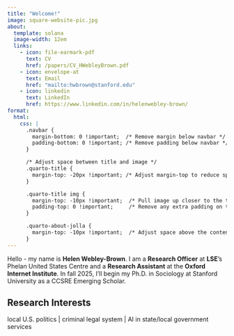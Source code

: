 ```yaml
---
title: "Welcome!"
image: square-website-pic.jpg
about:
  template: solana
  image-width: 12em
  links:
    - icon: file-earmark-pdf
      text: CV
      href: /papers/CV_HWebleyBrown.pdf
    - icon: envelope-at
      text: Email
      href: "mailto:hwbrown@stanford.edu"
    - icon: linkedin
      text: LinkedIn
      href: https://www.linkedin.com/in/helenwebley-brown/
format:
  html:
    css: |
      .navbar {
        margin-bottom: 0 !important;  /* Remove margin below navbar */
        padding-bottom: 0 !important; /* Remove padding below navbar */
      }

      /* Adjust space between title and image */
      .quarto-title {
        margin-top: -20px !important; /* Adjust margin-top to reduce space */
      }

      .quarto-title img {
        margin-top: -10px !important;  /* Pull image up closer to the title */
        padding-top: 0 !important;     /* Remove any extra padding on top */
      }

      .quarto-about-jolla {
        margin-top: -10px !important;  /* Adjust space above the content section */
      }
---
```


Hello - my name is **Helen Webley-Brown**. I am a __Research Officer__ at __LSE__'s Phelan United States Centre and a __Research Assistant__ at the __Oxford Internet Institute__. In fall 2025, I'll begin my Ph.D. in Sociology at Stanford University as a CCSRE Emerging Scholar.

::: {.callout-tip appearance="default"}

## Research Interests

local U.S. politics | criminal legal system | AI in state/local government services
:::

<meta name="description" content="Helen Webley-Brown is a Research Officer at LSE’s Phelan United States Centre and a Research Assistant at the Oxford Internet Institute." />

<meta name="google-site-verification" content="awhCG90OuinCNn1cCOCudHdqQGQzZ92Y5B0rHoeilgM" />

<meta property="og:description" content="Helen Webley-Brown is a Research Officer at LSE’s Phelan United States Centre and a Research Assistant at the Oxford Internet Institute." />
